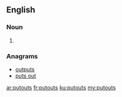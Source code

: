 ==English==

===Noun===
{{head|en|plural}}

# {{plural of|putout|lang=en}}

===Anagrams===
* [[outputs#English|outputs]]
* [[puts out#English|puts out]]

[[ar:putouts]]
[[fr:putouts]]
[[ku:putouts]]
[[my:putouts]]